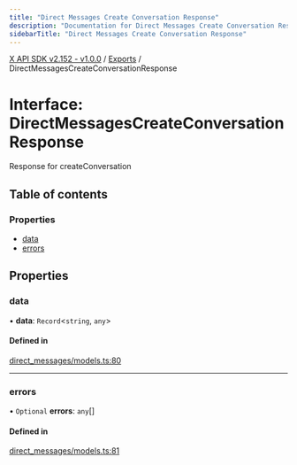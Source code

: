 ```yaml
---
title: "Direct Messages Create Conversation Response"
description: "Documentation for Direct Messages Create Conversation Response"
sidebarTitle: "Direct Messages Create Conversation Response"
---
```


[X API SDK v2.152 - v1.0.0](../README.md) / [Exports](../modules.md) / DirectMessagesCreateConversationResponse

# Interface: DirectMessagesCreateConversationResponse

Response for createConversation

## Table of contents

### Properties

- [data](DirectMessagesCreateConversationResponse.md#data)
- [errors](DirectMessagesCreateConversationResponse.md#errors)

## Properties

### data

• **data**: `Record`\<`string`, `any`\>

#### Defined in

[direct_messages/models.ts:80](https://github.com/xdevplatform/xdk/blob/ad4172ef5f68f089e0f077a190b271016dd35bf7/xdk/typescript/src/direct_messages/models.ts#L80)

___

### errors

• `Optional` **errors**: `any`[]

#### Defined in

[direct_messages/models.ts:81](https://github.com/xdevplatform/xdk/blob/ad4172ef5f68f089e0f077a190b271016dd35bf7/xdk/typescript/src/direct_messages/models.ts#L81)
